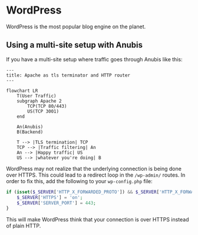 # WordPress

WordPress is the most popular blog engine on the planet.

## Using a multi-site setup with Anubis

If you have a multi-site setup where traffic goes through Anubis like this:

```mermaid
---
title: Apache as tls terminator and HTTP router
---

flowchart LR
    T(User Traffic)
    subgraph Apache 2
        TCP(TCP 80/443)
        US(TCP 3001)
    end

    An(Anubis)
    B(Backend)

    T --> |TLS termination| TCP
    TCP --> |Traffic filtering| An
    An --> |Happy traffic| US
    US --> |whatever you're doing| B
```

WordPress may not realize that the underlying connection is being done over HTTPS. This could lead to a redirect loop in the `/wp-admin/` routes. In order to fix this, add the following to your `wp-config.php` file:

```php
if (isset($_SERVER['HTTP_X_FORWARDED_PROTO']) && $_SERVER['HTTP_X_FORWARDED_PROTO'] === 'https') {
    $_SERVER['HTTPS'] = 'on';
    $_SERVER['SERVER_PORT'] = 443;
}
```

This will make WordPress think that your connection is over HTTPS instead of plain HTTP.
